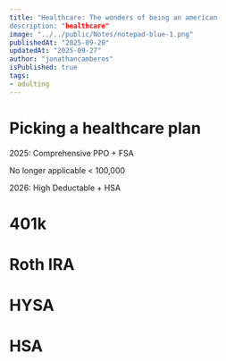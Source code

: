 ```yaml
---
title: "Healthcare: The wonders of being an american
description: "healthcare"
image: "../../public/Notes/notepad-blue-1.png"
publishedAt: "2025-09-20"
updatedAt: "2025-09-27" 
author: "jonathancamberos"
isPublished: true
tags: 
- adulting
---
```




# Picking a healthcare plan

2025: Comprehensive PPO + FSA

No longer applicable < 100,000

2026: High Deductable + HSA

# 401k 

# Roth IRA

# HYSA

# HSA
